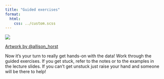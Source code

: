 ```yaml
---
title: "Guided exercises"
format:
  html:
    css: ../custom.scss
---
```



![](../images/horst/we-believe-in-you.png)

::: {.figLab}
[Artwork by @allison_horst](https://twitter.com/allison_horst)
:::

Now it's your turn to really get hands-on with the data! Work through the guided exercises. If you get stuck, refer to the notes or to the examples in the lecture slides. If you can't get unstuck just raise your hand and someone will be there to help!


